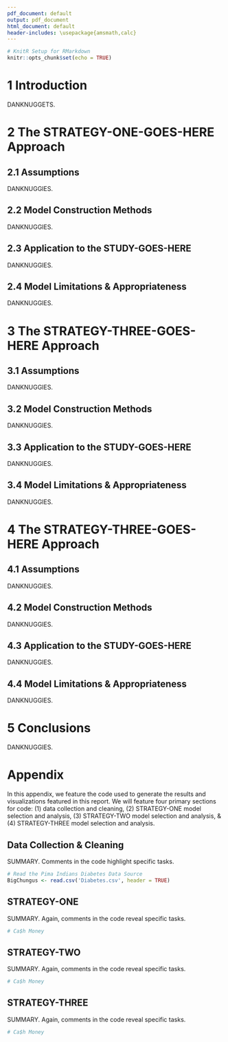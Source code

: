 ```yaml
---
pdf_document: default
output: pdf_document
html_document: default
header-includes: \usepackage{amsmath,calc}
---
```


\begin{center}
\huge{Dank Title Here}

\large{Aidan Dykstal, Edward Hammond, \& Lilia James} \\
\large{May $4^{\text{th}}$, 2020}
\end{center}

```r
# KnitR Setup for RMarkdown
knitr::opts_chunk$set(echo = TRUE)
```

# 1 \hspace{0.25cm} Introduction
[//]: %%%%%%%%%%%%%%%%%%%%%%%%%%%%%%%%%%%%%%%%%%%%%%%%%%%%%
[//]: 1) Introduce the Data & the Data Source             %
[//]: 2) Introduce Clear Research Questions               %
[//]: 3) Preview the Model that will be used to Solve     %
[//]: %%%%%%%%%%%%%%%%%%%%%%%%%%%%%%%%%%%%%%%%%%%%%%%%%%%%%

DANKNUGGETS.

\newpage

# 2 \hspace{0.25cm} The STRATEGY-ONE-GOES-HERE Approach
## 2.1 \hspace{0.25cm} Assumptions
[//]: %%%%%%%%%%%%%%%%%%%%%%%%%%%%%%%%%%%%%%%%%%%%%%%%%%%%%
[//]: 1) Clearly Explain Assumptions Needed for Validity  %
[//]: 2) Discuss Limitations of the Approach              %
[//]: 3) Preview the Checks of Assumptions/Limitations    %
[//]: %%%%%%%%%%%%%%%%%%%%%%%%%%%%%%%%%%%%%%%%%%%%%%%%%%%%%

DANKNUGGIES. 

\newpage

## 2.2 \hspace{0.25cm} Model Construction Methods
[//]: %%%%%%%%%%%%%%%%%%%%%%%%%%%%%%%%%%%%%%%%%%%%%%%%%%%%%
[//]: 1) Describe Procedures to Construct the Model       %
[//]: %%%%%%%%%%%%%%%%%%%%%%%%%%%%%%%%%%%%%%%%%%%%%%%%%%%%%

DANKNUGGIES.

## 2.3 \hspace{0.25cm} Application to the STUDY-GOES-HERE 
[//]: %%%%%%%%%%%%%%%%%%%%%%%%%%%%%%%%%%%%%%%%%%%%%%%%%%%%%
[//]: 1) Explain Model's Answers to Research Questions    %
[//]: 2) Contextualize Assumptions and Limitations to     %
[//]:    the Problem of Interest                          %
[//]: %%%%%%%%%%%%%%%%%%%%%%%%%%%%%%%%%%%%%%%%%%%%%%%%%%%%%

DANKNUGGIES.

## 2.4 \hspace{0.25cm} Model Limitations \& Appropriateness 
[//]: %%%%%%%%%%%%%%%%%%%%%%%%%%%%%%%%%%%%%%%%%%%%%%%%%%%%%
[//]: 1) Discuss the Limitations of this Approach as Seen %
[//]:    in the Results                                   %
[//]: 2) Carefully Check Model Assumptions and Validity:  %
[//]:    e.g., if Using Regression:                       %
[//]:       i) Thoroughly Examine Model Appropriateness   %
[//]:       ii) Plot Residuals vs. Fitted Values          %
[//]:       iii) Identify High-Leverage Points            %
[//]:       iv) Identify Influential Points. Fit the      %
[//]:           Model with/without Influential Points     %
[//]:       v) Identify any Outliers                      %
[//]: %%%%%%%%%%%%%%%%%%%%%%%%%%%%%%%%%%%%%%%%%%%%%%%%%%%%%

DANKNUGGIES.

\newpage

# 3 \hspace{0.25cm} The STRATEGY-THREE-GOES-HERE Approach
## 3.1 \hspace{0.25cm} Assumptions
[//]: %%%%%%%%%%%%%%%%%%%%%%%%%%%%%%%%%%%%%%%%%%%%%%%%%%%%%
[//]: 1) Clearly Explain Assumptions Needed for Validity  %
[//]: 2) Discuss Limitations of the Approach              %
[//]: 3) Preview the Checks of Assumptions/Limitations    %
[//]: %%%%%%%%%%%%%%%%%%%%%%%%%%%%%%%%%%%%%%%%%%%%%%%%%%%%%

DANKNUGGIES. 

## 3.2 \hspace{0.25cm} Model Construction Methods
[//]: %%%%%%%%%%%%%%%%%%%%%%%%%%%%%%%%%%%%%%%%%%%%%%%%%%%%%
[//]: 1) Describe Procedures to Construct the Model       %
[//]: %%%%%%%%%%%%%%%%%%%%%%%%%%%%%%%%%%%%%%%%%%%%%%%%%%%%%

DANKNUGGIES.

## 3.3 \hspace{0.25cm} Application to the STUDY-GOES-HERE 
[//]: %%%%%%%%%%%%%%%%%%%%%%%%%%%%%%%%%%%%%%%%%%%%%%%%%%%%%
[//]: 1) Explain Model's Answers to Research Questions    %
[//]: 2) Contextualize Assumptions and Limitations to     %
[//]:    the Problem of Interest                          %
[//]: %%%%%%%%%%%%%%%%%%%%%%%%%%%%%%%%%%%%%%%%%%%%%%%%%%%%%

DANKNUGGIES.

## 3.4 \hspace{0.25cm} Model Limitations \& Appropriateness 
[//]: %%%%%%%%%%%%%%%%%%%%%%%%%%%%%%%%%%%%%%%%%%%%%%%%%%%%%
[//]: 1) Discuss the Limitations of this Approach as Seen %
[//]:    in the Results                                   %
[//]: 2) Carefully Check Model Assumptions and Validity:  %
[//]:    e.g., if Using Regression:                       %
[//]:       i) Thoroughly Examine Model Appropriateness   %
[//]:       ii) Plot Residuals vs. Fitted Values          %
[//]:       iii) Identify High-Leverage Points            %
[//]:       iv) Identify Influential Points. Fit the      %
[//]:           Model with/without Influential Points     %
[//]:       v) Identify any Outliers                      %
[//]: %%%%%%%%%%%%%%%%%%%%%%%%%%%%%%%%%%%%%%%%%%%%%%%%%%%%%

DANKNUGGIES.

\newpage

# 4 \hspace{0.25cm} The STRATEGY-THREE-GOES-HERE Approach
## 4.1 \hspace{0.25cm} Assumptions
[//]: %%%%%%%%%%%%%%%%%%%%%%%%%%%%%%%%%%%%%%%%%%%%%%%%%%%%%
[//]: 1) Clearly Explain Assumptions Needed for Validity  %
[//]: 2) Discuss Limitations of the Approach              %
[//]: 3) Preview the Checks of Assumptions/Limitations    %
[//]: %%%%%%%%%%%%%%%%%%%%%%%%%%%%%%%%%%%%%%%%%%%%%%%%%%%%%

DANKNUGGIES. 

## 4.2 \hspace{0.25cm} Model Construction Methods
[//]: %%%%%%%%%%%%%%%%%%%%%%%%%%%%%%%%%%%%%%%%%%%%%%%%%%%%%
[//]: 1) Describe Procedures to Construct the Model       %
[//]: %%%%%%%%%%%%%%%%%%%%%%%%%%%%%%%%%%%%%%%%%%%%%%%%%%%%%

DANKNUGGIES.

## 4.3 \hspace{0.25cm} Application to the STUDY-GOES-HERE 
[//]: %%%%%%%%%%%%%%%%%%%%%%%%%%%%%%%%%%%%%%%%%%%%%%%%%%%%%
[//]: 1) Explain Model's Answers to Research Questions    %
[//]: 2) Contextualize Assumptions and Limitations to     %
[//]:    the Problem of Interest                          %
[//]: %%%%%%%%%%%%%%%%%%%%%%%%%%%%%%%%%%%%%%%%%%%%%%%%%%%%%

DANKNUGGIES.

## 4.4 \hspace{0.25cm} Model Limitations \& Appropriateness 
[//]: %%%%%%%%%%%%%%%%%%%%%%%%%%%%%%%%%%%%%%%%%%%%%%%%%%%%%
[//]: 1) Discuss the Limitations of this Approach as Seen %
[//]:    in the Results                                   %
[//]: 2) Carefully Check Model Assumptions and Validity:  %
[//]:    e.g., if Using Regression:                       %
[//]:       i) Thoroughly Examine Model Appropriateness   %
[//]:       ii) Plot Residuals vs. Fitted Values          %
[//]:       iii) Identify High-Leverage Points            %
[//]:       iv) Identify Influential Points. Fit the      %
[//]:           Model with/without Influential Points     %
[//]:       v) Identify any Outliers                      %
[//]: %%%%%%%%%%%%%%%%%%%%%%%%%%%%%%%%%%%%%%%%%%%%%%%%%%%%%

DANKNUGGIES.

\newpage

# 5 \hspace{0.25cm} Conclusions
[//]: %%%%%%%%%%%%%%%%%%%%%%%%%%%%%%%%%%%%%%%%%%%%%%%%%%%%%
[//]: 1) Create a Hollistic Summary of the Models and     %
[//]:    Compare them Qualitatively and Quantitatively    %
[//]: 2) If Appropriate, Choose a Superior Method and     %
[//]:    Review Results, Appropriateness, and Limitations %
[//]: 3) Draw Collective Conclusions between the Methods  %
[//]:    and Justify Results/Limitations/Implications by  %
[//]:    Referencing the Review of the Analysis.          %
[//]: %%%%%%%%%%%%%%%%%%%%%%%%%%%%%%%%%%%%%%%%%%%%%%%%%%%%%

DANKNUGGIES.

\newpage

# Appendix
[//]: %%%%%%%%%%%%%%%%%%%%%%%%%%%%%%%%%%%%%%%%%%%%%%%%%%%%%
[//]: 1) Show R Code for All Computer Output/Results      %
[//]: %%%%%%%%%%%%%%%%%%%%%%%%%%%%%%%%%%%%%%%%%%%%%%%%%%%%%

In this appendix, we feature the \texttt{R} code used to generate the results and visualizations featured in this report. We will feature four primary sections for code: (1) data collection and cleaning, (2) STRATEGY-ONE model selection and analysis, (3) STRATEGY-TWO model selection and analysis, \& (4) STRATEGY-THREE model selection and analysis. 

## Data Collection \& Cleaning
SUMMARY. Comments in the code highlight specific tasks.
```r
# Read the Pima Indians Diabetes Data Source
BigChungus <- read.csv('Diabetes.csv', header = TRUE)
```

\newpage

## STRATEGY-ONE
SUMMARY. Again, comments in the code reveal specific tasks. 
```r
# Ca$h Money
```

\newpage

## STRATEGY-TWO
SUMMARY. Again, comments in the code reveal specific tasks. 
```r
# Ca$h Money
```

\newpage

## STRATEGY-THREE
SUMMARY. Again, comments in the code reveal specific tasks. 
```r
# Ca$h Money
```